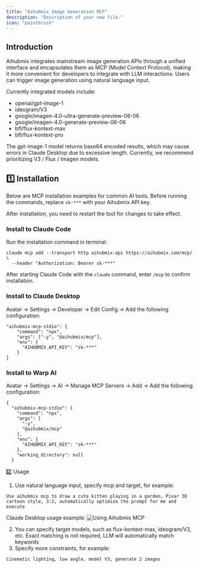 ```yaml
---
title: "Aihubmix Image Generation MCP"
description: "Description of your new file."
icon: "paintbrush"
---
```


## Introduction

Aihubmix integrates mainstream image generation APIs through a unified interface and encapsulates them as MCP (Model Context Protocol), making it more convenient for developers to integrate with LLM interactions. Users can trigger image generation using natural language input.

Currently integrated models include:

- openai/gpt-image-1
- ideogram/V3
- google/imagen-4.0-ultra-generate-preview-06-06
- google/imagen-4.0-generate-preview-06-06
- bfl/flux-kontext-max
- bfl/flux-kontext-pro


<Note>
  The gpt-image-1 model returns base64 encoded results, which may cause errors in Claude Desktop due to excessive length. Currently, we recommend prioritizing V3 / Flux / Imagen models.
</Note>

## 1️⃣ Installation

Below are MCP installation examples for common AI tools. Before running the commands, replace `sk-***` with your Aihubmix API key.

After installation, you need to restart the tool for changes to take effect.

### Install to Claude Code

Run the installation command in terminal:

```shell
claude mcp add --transport http aihubmix-api https://aihubmix.com/mcp/ \
  --header "Authorization: Bearer sk-***" 
```

After starting Claude Code with the `claude` command, enter `/mcp` to confirm installation.

### Install to Claude Desktop

Avatar → Settings → Developer → Edit Config → Add the following configuration:

```shell
"aihubmix-mcp-stdio": {
    "command": "npx",
    "args": ["-y", "@aihubmix/mcp"],
    "env": {
      "AIHUBMIX_API_KEY": "sk-***"
    }
}
```

### Install to Warp AI

Avatar → Settings → AI → Manage MCP Servers → Add → Add the following configuration:

```shell
{
  "aihubmix-mcp-stdio": {
    "command": "npx",
    "args": [
      "-y",
      "@aihubmix/mcp"
    ],
    "env": {
      "AIHUBMIX_API_KEY": "sk-***"
    },
    "working_directory": null
  }
```

2️⃣ Usage

1. Use natural language input, specify mcp and target, for example:
```shell prompt
Use aihubmix mcp to draw a cute kitten playing in a garden, Pixar 3D cartoon style, 3:2, automatically optimize the prompt for me and execute
```
Claude Desktop usage example:
![Using Aihubmix MCP](../../public/cn/aihubmix-mcp.png)  

2. You can specify target models, such as flux-kontext-max, ideogram/V3, etc. Exact matching is not required, LLM will automatically match keywords
3. Specify more constraints, for example:
```shell prompt
Cinematic lighting, low angle, model V3, generate 2 images
```